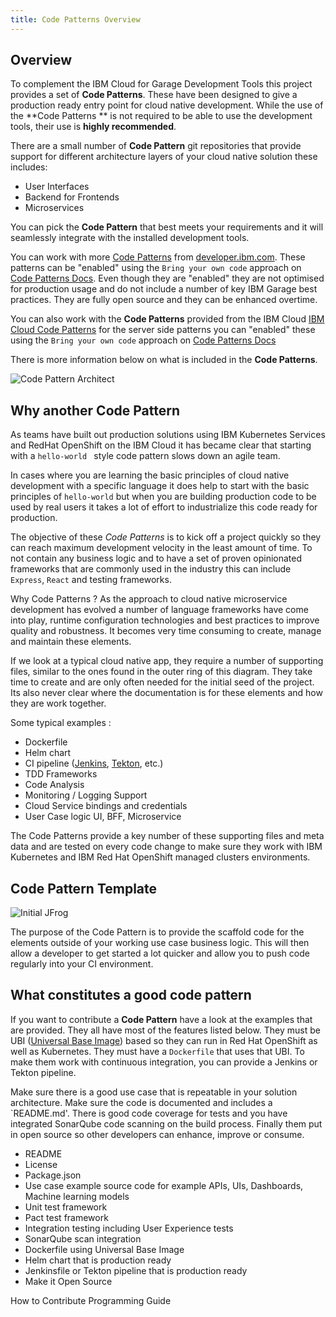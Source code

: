 ```yaml
---
title: Code Patterns Overview
---
```


## **Overview**

To complement the IBM Cloud for Garage Development Tools this project provides
a set of **Code Patterns**. These have been designed to give a production ready
entry point for cloud native development. While the use of the **Code Patterns
** is not required to be able
to use the development tools, their use is **highly recommended**. 

There are a small number of **Code Pattern** git repositories that provide
 support for
 different
 architecture layers of your cloud native
solution these includes:

- User Interfaces
- Backend for Frontends
- Microservices

You can pick the **Code Pattern** that best meets your requirements and it will
 seamlessly integrate
with the installed development tools.

You can work with more [Code Patterns](https://developer.ibm.com/patterns/) from
  [developer.ibm.com](https://developer.ibm.com/).
These patterns can be "enabled" using the `Bring your own code` approach on
[Code Patterns Docs](src/pages/codepatterns/gitrepos).
Even though they are "enabled" they are not optimised for production usage and do not include a number of key IBM Garage best practices.
They are fully open source and they can be enhanced overtime.

You can also work with the **Code Patterns** provided from the IBM Cloud
 [IBM Cloud Code Patterns](https://cloud.ibm.com/developer/appservice/starter-kits) for
  the server side patterns you can "enabled" these using the `Bring your own
   code` approach on [Code Patterns Docs](src/pages/codepatterns/gitrepos)

There is more information below on what is included in the **Code Patterns**.

<ArtDirection>

![Code Pattern Architect](architecture.png)

</ArtDirection>

## **Why another Code Pattern**

As teams have built out production solutions using IBM Kubernetes Services and RedHat OpenShift
on the IBM Cloud it has became clear that starting with a `hello-world
` style code pattern slows down an agile team.

In cases where you are learning the basic principles of cloud native development with a specific language it does help
to start with the basic principles of `hello-world` but when you are building production code to be used by real users
it takes a lot of effort to industrialize this code ready for production.

The objective of these *Code Patterns* is to kick off a project quickly so
 they can reach maximum development
velocity in the least amount of time. To not contain any business logic and to have a set of proven opinionated
frameworks that are commonly used in the industry this can include `Express`, `React` and testing frameworks.

Why Code Patterns ? As the approach to cloud native microservice development has evolved
a number of language frameworks have come into play, runtime configuration technologies and best practices
to improve quality and robustness. It becomes very time consuming to create, manage and maintain these elements.

<Row>
<Column colMd={2} colLg={5} noGutterMdLeft>

If we look at a typical cloud native app, they require a number of supporting files, similar to the ones
found in the outer ring of this diagram. They take time to create and are only often needed for the initial
seed of the project. Its also never clear where the documentation is for these elements and how they are work together.

Some typical examples :

- Dockerfile
- Helm chart
- CI pipeline ([Jenkins](/guides/continuous-integration), [Tekton](/guides/continuous-integration-tekton), etc.)
- TDD Frameworks
- Code Analysis
- Monitoring / Logging Support
- Cloud Service bindings and credentials
- User Case logic UI, BFF, Microservice

The Code Patterns provide a key number of these supporting files and meta data
 and are tested on every code change to make sure they work with IBM
  Kubernetes and IBM Red Hat OpenShift managed clusters environments.

</Column>
<Column colMd={2} colLg={6} noGutterMdLeft>

<ArtDirection>

## Code Pattern Template

![Initial JFrog](cloudnative.png)

</ArtDirection>

</Column>
</Row>

The purpose of the Code Pattern is to provide the scaffold code for the elements outside of your working
use case business logic. This will then allow a developer to get started a
 lot quicker and allow you to push code regularly into your CI environment.

## **What constitutes a good code pattern**

If you want to contribute a **Code Pattern** have a look at the examples that are provided. They all have most of the
features listed below. They must be UBI ([Universal Base Image](https://www.redhat.com/en/blog/introducing-red-hat-universal-base-image)) based
so they can run in Red Hat OpenShift as well as Kubernetes. They must have a `Dockerfile` that uses that UBI.
To make them work with continuous integration, you can provide a Jenkins or Tekton pipeline.

Make sure there is a good use case that is repeatable in your solution architecture. Make sure the code is documented and includes a `README.md'. There is good code coverage for tests and you have integrated SonarQube code scanning on the build process.
Finally them put in open source so other developers can enhance, improve or consume.

- README
- License
- Package.json
- Use case example source code for example APIs, UIs, Dashboards, Machine learning models
- Unit test framework
- Pact test framework
- Integration testing including User Experience tests
- SonarQube scan integration
- Dockerfile using Universal Base Image
- Helm chart that is production ready
- Jenkinsfile or Tekton pipeline that is production ready
- Make it Open Source

<AnchorLinks small>
  <AnchorLink to="../../contributing">How to Contribute</AnchorLink>
  <AnchorLink to="../../programming/overview">Programming Guide</AnchorLink>
</AnchorLinks>



